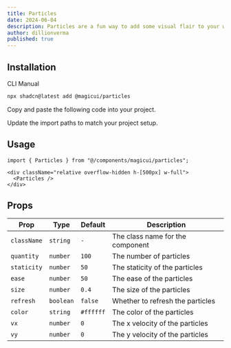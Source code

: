 ```yaml
---
title: Particles
date: 2024-06-04
description: Particles are a fun way to add some visual flair to your website. They can be used to create a sense of depth, movement, and interactivity.
author: dillionverma
published: true
---
```


<ComponentPreview name="particles-demo" />

## Installation

<Tabs defaultValue="cli">

<TabsList>
  <TabsTrigger value="cli">CLI</TabsTrigger>
  <TabsTrigger value="manual">Manual</TabsTrigger>
</TabsList>
<TabsContent value="cli">

```bash
npx shadcn@latest add @magicui/particles
```

</TabsContent>

<TabsContent value="manual">

<Steps>

<Step>Copy and paste the following code into your project.</Step>

<ComponentSource name="particles" />

<Step>Update the import paths to match your project setup.</Step>

</Steps>

</TabsContent>

</Tabs>

## Usage

```tsx
import { Particles } from "@/components/magicui/particles";
```

```tsx
<div className="relative overflow-hidden h-[500px] w-full">
  <Particles />
</div>
```

## Props

| Prop        | Type      | Default   | Description                      |
| ----------- | --------- | --------- | -------------------------------- |
| `className` | `string`  | `-`       | The class name for the component |
| `quantity`  | `number`  | `100`     | The number of particles          |
| `staticity` | `number`  | `50`      | The staticity of the particles   |
| `ease`      | `number`  | `50`      | The ease of the particles        |
| `size`      | `number`  | `0.4`     | The size of the particles        |
| `refresh`   | `boolean` | `false`   | Whether to refresh the particles |
| `color`     | `string`  | `#ffffff` | The color of the particles       |
| `vx`        | `number`  | `0`       | The x velocity of the particles  |
| `vy`        | `number`  | `0`       | The y velocity of the particles  |
